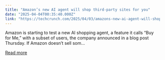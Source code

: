 ```yaml
---
title: "Amazon’s new AI agent will shop third-party sites for you"
date: "2025-04-04T00:35:40.000Z"
link: "https://techcrunch.com/2025/04/03/amazons-new-ai-agent-will-shop-third-party-stores-for-you/"
---
```


Amazon is starting to test a new AI shopping agent, a feature it calls &#8220;Buy for Me,&#8221; with a subset of users, the company announced in a blog post Thursday. If Amazon doesn&#8217;t sell som...

[Read more](https://techcrunch.com/2025/04/03/amazons-new-ai-agent-will-shop-third-party-stores-for-you/)
